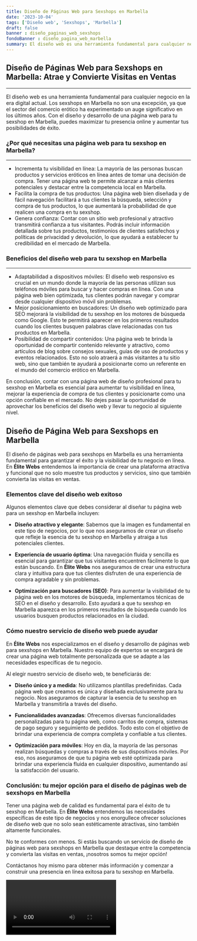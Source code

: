 ```yaml
---
title: Diseño de Páginas Web para Sexshops en Marbella
date: '2023-10-04'
tags: ['Diseño web', 'Sexshops', 'Marbella']
draft: false
banner : diseño_paginas_web_sexshops
fondoBanner : diseño_pagina_web_marbella
summary: El diseño web es una herramienta fundamental para cualquier negocio en la era digital actual. Los sexshops en Marbella no son una excepción, ya que el sector del comercio erótico ha experimentado un auge significativo en los últimos años. Con el diseño y desarrollo de una página web para tu sexshop en Marbella, puedes maximizar tu presencia online y aumentar tus posibilidades de éxito.
---
```


## **Diseño de Páginas Web para Sexshops en Marbella: Atrae y Convierte Visitas en Ventas**
---

El diseño web es una herramienta fundamental para cualquier negocio en la era digital actual. Los sexshops en Marbella no son una excepción, ya que el sector del comercio erótico ha experimentado un auge significativo en los últimos años. Con el diseño y desarrollo de una página web para tu sexshop en Marbella, puedes maximizar tu presencia online y aumentar tus posibilidades de éxito.

### **¿Por qué necesitas una página web para tu sexshop en Marbella?**
---
- Incrementa tu visibilidad en línea: La mayoría de las personas buscan productos y servicios eróticos en línea antes de tomar una decisión de compra. Tener una página web te permite alcanzar a más clientes potenciales y destacar entre la competencia local en Marbella.
- Facilita la compra de tus productos: Una página web bien diseñada y de fácil navegación facilitará a tus clientes la búsqueda, selección y compra de tus productos, lo que aumentará la probabilidad de que realicen una compra en tu sexshop.
- Genera confianza: Contar con un sitio web profesional y atractivo transmitirá confianza a tus visitantes. Podrás incluir información detallada sobre tus productos, testimonios de clientes satisfechos y políticas de privacidad y devolución, lo que ayudará a establecer tu credibilidad en el mercado de Marbella.

### **Beneficios del diseño web para tu sexshop en Marbella**
---
- Adaptabilidad a dispositivos móviles: El diseño web responsivo es crucial en un mundo donde la mayoría de las personas utilizan sus teléfonos móviles para buscar y hacer compras en línea. Con una página web bien optimizada, tus clientes podrán navegar y comprar desde cualquier dispositivo móvil sin problemas.
- Mejor posicionamiento en buscadores: Un diseño web optimizado para SEO mejorará la visibilidad de tu sexshop en los motores de búsqueda como Google. Esto te permitirá aparecer en los primeros resultados cuando los clientes busquen palabras clave relacionadas con tus productos en Marbella.
- Posibilidad de compartir contenidos: Una página web te brinda la oportunidad de compartir contenido relevante y atractivo, como artículos de blog sobre consejos sexuales, guías de uso de productos y eventos relacionados. Esto no solo atraerá a más visitantes a tu sitio web, sino que también te ayudará a posicionarte como un referente en el mundo del comercio erótico en Marbella.

En conclusión, contar con una página web de diseño profesional para tu sexshop en Marbella es esencial para aumentar tu visibilidad en línea, mejorar la experiencia de compra de tus clientes y posicionarte como una opción confiable en el mercado. No dejes pasar la oportunidad de aprovechar los beneficios del diseño web y llevar tu negocio al siguiente nivel.

<GifSeo />

<Cta />

## Diseño de Página Web para Sexshops en Marbella

El diseño de páginas web para sexshops en Marbella es una herramienta fundamental para garantizar el éxito y la visibilidad de tu negocio en línea. En **Élite Webs** entendemos la importancia de crear una plataforma atractiva y funcional que no solo muestre tus productos y servicios, sino que también convierta las visitas en ventas.

### Elementos clave del diseño web exitoso

Algunos elementos clave que debes considerar al diseñar tu página web para un sexshop en Marbella incluyen:

- **Diseño atractivo y elegante**: Sabemos que la imagen es fundamental en este tipo de negocios, por lo que nos aseguramos de crear un diseño que refleje la esencia de tu sexshop en Marbella y atraiga a tus potenciales clientes.

- **Experiencia de usuario óptima**: Una navegación fluida y sencilla es esencial para garantizar que tus visitantes encuentren fácilmente lo que están buscando. En **Élite Webs** nos aseguramos de crear una estructura clara y intuitiva para que tus clientes disfruten de una experiencia de compra agradable y sin problemas.

- **Optimización para buscadores (SEO)**: Para aumentar la visibilidad de tu página web en los motores de búsqueda, implementamos técnicas de SEO en el diseño y desarrollo. Esto ayudará a que tu sexshop en Marbella aparezca en los primeros resultados de búsqueda cuando los usuarios busquen productos relacionados en la ciudad.

### Cómo nuestro servicio de diseño web puede ayudar

En **Élite Webs** nos especializamos en el diseño y desarrollo de páginas web para sexshops en Marbella. Nuestro equipo de expertos se encargará de crear una página web totalmente personalizada que se adapte a las necesidades específicas de tu negocio.

Al elegir nuestro servicio de diseño web, te beneficiarás de:

- **Diseño único y a medida**: No utilizamos plantillas predefinidas. Cada página web que creamos es única y diseñada exclusivamente para tu negocio. Nos aseguramos de capturar la esencia de tu sexshop en Marbella y transmitirla a través del diseño.

- **Funcionalidades avanzadas**: Ofrecemos diversas funcionalidades personalizadas para tu página web, como carritos de compra, sistemas de pago seguro y seguimiento de pedidos. Todo esto con el objetivo de brindar una experiencia de compra completa y confiable a tus clientes.

- **Optimización para móviles**: Hoy en día, la mayoría de las personas realizan búsquedas y compras a través de sus dispositivos móviles. Por eso, nos aseguramos de que tu página web esté optimizada para brindar una experiencia fluida en cualquier dispositivo, aumentando así la satisfacción del usuario.

### Conclusión: tu mejor opción para el diseño de páginas web de sexshops en Marbella

Tener una página web de calidad es fundamental para el éxito de tu sexshop en Marbella. En **Élite Webs** entendemos las necesidades específicas de este tipo de negocios y nos enorgullece ofrecer soluciones de diseño web que no solo sean estéticamente atractivas, sino también altamente funcionales.

No te conformes con menos. Si estás buscando un servicio de diseño de páginas web para sexshops en Marbella que destaque entre la competencia y convierta las visitas en ventas, ¡nosotros somos tu mejor opción!

Contáctanos hoy mismo para obtener más información y comenzar a construir una presencia en línea exitosa para tu sexshop en Marbella.

<Video />

<CtaBot job='Sexshops' city='Marbella'/>

<Gmaps query='Marbella+españa+maps' />